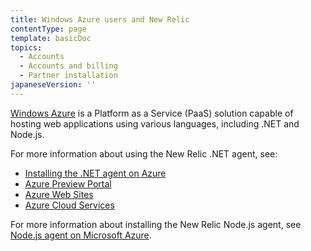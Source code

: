 ```yaml
---
title: Windows Azure users and New Relic
contentType: page
template: basicDoc
topics:
  - Accounts
  - Accounts and billing
  - Partner installation
japaneseVersion: ''
---
```


[Windows Azure](https://www.windowsazure.com/ "Link opens in a new window") is a Platform as a Service (PaaS) solution capable of hosting web applications using various languages, including .NET and Node.js.

For more information about using the New Relic .NET agent, see:

* [Installing the .NET agent on Azure](/docs/dotnet/installing-the-net-agent-on-azure)
* [Azure Preview Portal](/docs/agents/net-agent/azure-installation/azure-preview-portal)
* [Azure Web Sites](/docs/dotnet/azure-web-sites)
* [Azure Cloud Services](/docs/dotnet/azure-cloud-services)

For more information about installing the New Relic Node.js agent, see [Node.js agent on Microsoft Azure](/docs/nodejs/nodejs-agent-on-microsoft-azure).
